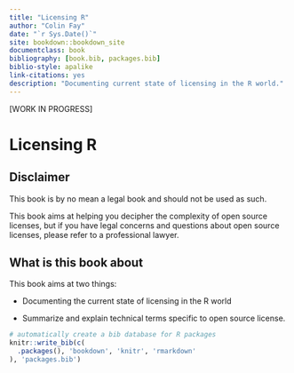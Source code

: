 ```yaml
--- 
title: "Licensing R"
author: "Colin Fay"
date: "`r Sys.Date()`"
site: bookdown::bookdown_site
documentclass: book
bibliography: [book.bib, packages.bib]
biblio-style: apalike
link-citations: yes
description: "Documenting current state of licensing in the R world."
---
```


[WORK IN PROGRESS]

# Licensing R 

## Disclaimer

This book is by no mean a legal book and should not be used as such. 

This book aims at helping you decipher the complexity of open source licenses, but if you have legal concerns and questions about open source licenses, please refer to a professional lawyer.

## What is this book about 

This book aims at two things: 

- Documenting the current state of licensing in the R world

- Summarize and explain technical terms specific to open source license.

```r
# automatically create a bib database for R packages
knitr::write_bib(c(
  .packages(), 'bookdown', 'knitr', 'rmarkdown'
), 'packages.bib')
```
